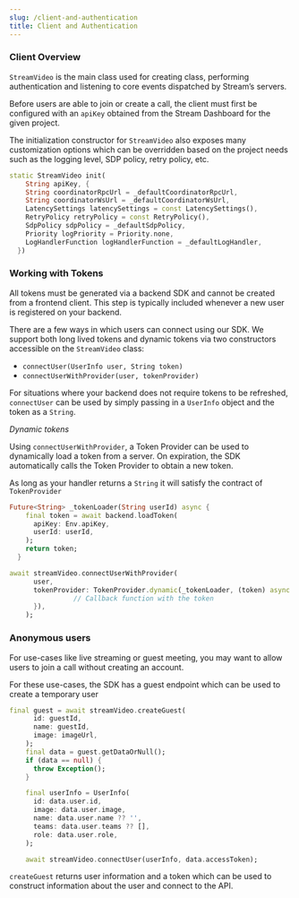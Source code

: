 ```yaml
---
slug: /client-and-authentication
title: Client and Authentication
---
```


### Client Overview

`StreamVideo` is the main class used for creating class, performing authentication and listening to core events dispatched by Stream’s servers.

Before users are able to join or create a call, the client must first be configured with an `apiKey` obtained from the Stream Dashboard for the given project.

The initialization constructor for `StreamVideo` also exposes many customization options which can be overridden based on the project needs such as the logging level, SDP policy, retry policy, etc.

```dart
static StreamVideo init(
    String apiKey, {
    String coordinatorRpcUrl = _defaultCoordinatorRpcUrl,
    String coordinatorWsUrl = _defaultCoordinatorWsUrl,
    LatencySettings latencySettings = const LatencySettings(),
    RetryPolicy retryPolicy = const RetryPolicy(),
    SdpPolicy sdpPolicy = _defaultSdpPolicy,
    Priority logPriority = Priority.none,
    LogHandlerFunction logHandlerFunction = _defaultLogHandler,
  })
```

### Working with Tokens

All tokens must be generated via a backend SDK and cannot be created from a frontend client. This step is typically included whenever a new user is registered on your backend.

There are a few ways in which users can connect using our SDK. We support both long lived tokens and dynamic tokens via two constructors accessible on the `StreamVideo` class:

- `connectUser(UserInfo user, String token)`
- `connectUserWithProvider(user, tokenProvider)`

For situations where your backend does not require tokens to be refreshed, `connectUser` can be used by simply passing in a `UserInfo` object and the token as a `String`.

*Dynamic tokens*

Using `connectUserWithProvider`, a Token Provider can be used to dynamically load a token from a server. On expiration, the SDK automatically calls the Token Provider to obtain a new token.

As long as your handler returns a `String` it will satisfy the contract of `TokenProvider`

```dart
Future<String> _tokenLoader(String userId) async {
    final token = await backend.loadToken(
      apiKey: Env.apiKey,
      userId: userId,
    );
    return token;
  }
```

```dart
await streamVideo.connectUserWithProvider(
      user,
      tokenProvider: TokenProvider.dynamic(_tokenLoader, (token) async {
				// Callback function with the token
      }),
    );
```

### Anonymous users

For use-cases like live streaming or guest meeting, you may want to allow users to join a call without creating an account.

For these use-cases, the SDK has a guest endpoint which can be used to create a temporary user

```dart
final guest = await streamVideo.createGuest(
      id: guestId,
      name: guestId,
      image: imageUrl,
    );
    final data = guest.getDataOrNull();
    if (data == null) {
      throw Exception();
    }

    final userInfo = UserInfo(
      id: data.user.id,
      image: data.user.image,
      name: data.user.name ?? '',
      teams: data.user.teams ?? [],
      role: data.user.role,
    );

    await streamVideo.connectUser(userInfo, data.accessToken);
```

`createGuest` returns user information and a token which can be used to construct information about the user and connect to the API.
